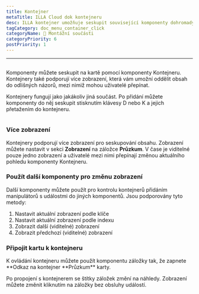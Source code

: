 ```yaml
---
title: Kontejner
metaTitle: ILLA Cloud dok kontejneru
desc: ILLA kontejner umožňuje seskupit související komponenty dohromady do karty
tagCategory: doc_menu_container_click
categoryName: 🧬 Montážní součásti
categoryPriority: 6
postPriority: 1
---
```


* * *

## <h2 hidden>Kontejner</h2>

Komponenty můžete seskupit na kartě pomocí komponenty Kontejneru. Kontejnery také podporují více zobrazení, která vám umožní oddělit obsah do odlišných názorů, mezi nimiž mohou uživatelé přepínat.

Kontejnery fungují jako jakákoliv jiná součást. Po přidání můžete komponenty do něj seskupit stisknutím klávesy D nebo K a jejich přetažením do kontejneru.

<img
  src='https://cdn.illacloud.com/official-website/img/docs/assemble/container.png'
  alt=""
/>

### Více zobrazení

Kontejnery podporují více zobrazení pro seskupování obsahu. Zobrazení můžete nastavit v sekci **Zobrazení** na záložce **Průzkum**. V čase je viditelné pouze jedno zobrazení a uživatelé mezi nimi přepínají změnou aktuálního pohledu komponenty Kontejneru.

### Použít další komponenty pro změnu zobrazení

Další komponenty můžete použít pro kontrolu kontejnerů přidáním manipulátorů s událostmi do jiných komponentů. Jsou podporovány tyto metody:

1.  Nastavit aktuální zobrazení podle klíče
2.  Nastavit aktuální zobrazení podle indexu
3.  Zobrazit další (viditelné) zobrazení
4.  Zobrazit předchozí (viditelné) zobrazení

### Připojit kartu k kontejneru

K ovládání kontejneru můžete použít komponentu záložky tak, že zapnete **Odkaz na kontejner **Průzkum\*\* karty.

Po propojení s kontejnerem se štítky záložek změní na náhledy. Zobrazení můžete změnit kliknutím na záložky bez obsluhy událostí. 
